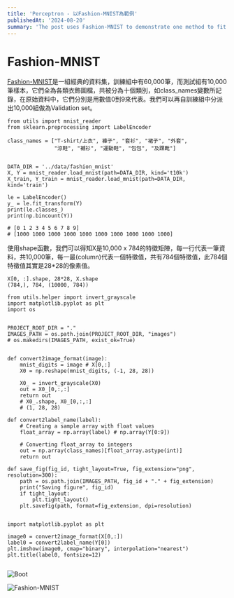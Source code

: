 ```yaml
---
title: 'Perceptron - 以Fashion-MNIST為範例'
publishedAt: '2024-08-20'
summary: 'The post uses Fashion-MNIST to demonstrate one method to fit a Perceptron model.'
---
```


# Fashion-MNIST
[Fashion-MNIST](https://github.com/zalandoresearch/fashion-mnist)是一組經典的資料集，訓練組中有60,000筆，而測試組有10,000筆樣本，它們全為各類衣飾圖檔，共被分為十個類別，如class_names變數所記錄，在原始資料中，它們分別是用數值0到9來代表。我們可以再自訓練組中分派出10,000組做為Validation set。

```
from utils import mnist_reader
from sklearn.preprocessing import LabelEncoder

class_names = ["T-shirt/上衣", 褲子", "套衫", "裙子", "外套",
               "涼鞋", "襯衫", "運動鞋", "包包", "及踝靴"]


DATA_DIR = '../data/fashion_mnist'
X, Y = mnist_reader.load_mnist(path=DATA_DIR, kind='t10k')
X_train, Y_train = mnist_reader.load_mnist(path=DATA_DIR, kind='train')

le = LabelEncoder()
y_ = le.fit_transform(Y)
print(le.classes_)
print(np.bincount(Y))

# [0 1 2 3 4 5 6 7 8 9]
# [1000 1000 1000 1000 1000 1000 1000 1000 1000 1000]

```

使用shape函數，我們可以得知X是10,000 x 784的特徵矩陣，每一行代表一筆資料，共10,000筆，每一最(column)代表一個特徵值，共有784個特徵值，此784個特徵值其實是28*28的像素值。

```
X[0, :].shape, 28*28, X.shape
(784,), 784, (10000, 784))
```


```
from utils.helper import invert_grayscale
import matplotlib.pyplot as plt
import os


PROJECT_ROOT_DIR = "."
IMAGES_PATH = os.path.join(PROJECT_ROOT_DIR, "images")
# os.makedirs(IMAGES_PATH, exist_ok=True)


def convert2image_format(image):
    mnist_digits = image # X[0,:]
    X0 = np.reshape(mnist_digits, (-1, 28, 28))

    X0_ = invert_grayscale(X0)
    out = X0_[0,:,:]
    return out
    # X0_.shape, X0_[0,:,:]
    # (1, 28, 28)

def convert2label_name(label):
    # Creating a sample array with float values
    float_array = np.array(label) # np.array(Y[0:9])

    # Converting float_array to integers
    out = np.array(class_names)[float_array.astype(int)]
    return out

def save_fig(fig_id, tight_layout=True, fig_extension="png", resolution=300):
    path = os.path.join(IMAGES_PATH, fig_id + "." + fig_extension)
    print("Saving figure", fig_id)
    if tight_layout:
        plt.tight_layout()
    plt.savefig(path, format=fig_extension, dpi=resolution)


```



```
import matplotlib.pyplot as plt

image0 = convert2image_format(X[0,:])
label0 = convert2label_name(Y[0])
plt.imshow(image0, cmap="binary", interpolation="nearest")
plt.title(label0, fontsize=12)


```

![Boot](/boot.png "Boot")

![Fashion-MNIST](/fashion_mnist_plot.png "Fashion MNIST")

